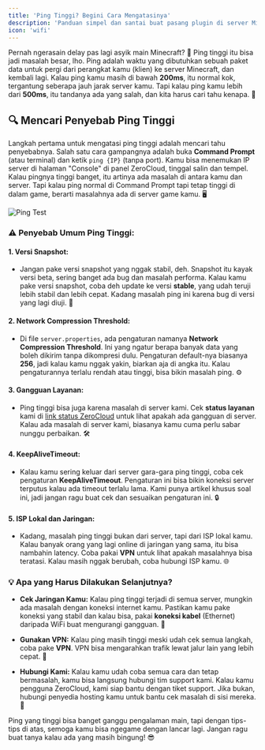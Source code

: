 ```yaml
---
title: 'Ping Tinggi? Begini Cara Mengatasinya'
description: 'Panduan simpel dan santai buat pasang plugin di server Minecraft.'
icon: 'wifi'
---
```


Pernah ngerasain delay pas lagi asyik main Minecraft? 😤 Ping tinggi itu bisa jadi masalah besar, lho. Ping adalah waktu yang dibutuhkan sebuah paket data untuk pergi dari perangkat kamu (klien) ke server Minecraft, dan kembali lagi. Kalau ping kamu masih di bawah **200ms**, itu normal kok, tergantung seberapa jauh jarak server kamu. Tapi kalau ping kamu lebih dari **500ms**, itu tandanya ada yang salah, dan kita harus cari tahu kenapa. 👀

## 🔍 Mencari Penyebab Ping Tinggi
Langkah pertama untuk mengatasi ping tinggi adalah mencari tahu penyebabnya. Salah satu cara gampangnya adalah buka **Command Prompt** (atau terminal) dan ketik `ping {IP}` (tanpa port). Kamu bisa menemukan IP server di halaman "Console" di panel ZeroCloud, tinggal salin dan tempel. Kalau pingnya tinggi banget, itu artinya ada masalah di antara kamu dan server. Tapi kalau ping normal di Command Prompt tapi tetap tinggi di dalam game, berarti masalahnya ada di server game kamu. 🖥️

![Ping Test](https://support.biamp.com/@api/deki/files/861/ping_success.PNG?revision=2)

### ⚠️ Penyebab Umum Ping Tinggi:
#### 1. **Versi Snapshot:**
   - Jangan pake versi snapshot yang nggak stabil, deh. Snapshot itu kayak versi beta, sering banget ada bug dan masalah performa. Kalau kamu pake versi snapshot, coba deh update ke versi **stable**, yang udah teruji lebih stabil dan lebih cepat. Kadang masalah ping ini karena bug di versi yang lagi diuji. 🐞

#### 2. **Network Compression Threshold:**
   - Di file `server.properties`, ada pengaturan namanya **Network Compression Threshold**. Ini yang ngatur berapa banyak data yang boleh dikirim tanpa dikompresi dulu. Pengaturan default-nya biasanya **256**, jadi kalau kamu nggak yakin, biarkan aja di angka itu. Kalau pengaturannya terlalu rendah atau tinggi, bisa bikin masalah ping. ⚙️

#### 3. **Gangguan Layanan:**
   - Ping tinggi bisa juga karena masalah di server kami. Cek **status layanan** kami di [link status ZeroCloud](https://status.zerocloud.id) untuk lihat apakah ada gangguan di server. Kalau ada masalah di server kami, biasanya kamu cuma perlu sabar nunggu perbaikan. 🛠️

#### 4. **KeepAliveTimeout:**
   - Kalau kamu sering keluar dari server gara-gara ping tinggi, coba cek pengaturan **KeepAliveTimeout**. Pengaturan ini bisa bikin koneksi server terputus kalau ada timeout terlalu lama. Kami punya artikel khusus soal ini, jadi jangan ragu buat cek dan sesuaikan pengaturan ini. 🔒

#### 5. **ISP Lokal dan Jaringan:**
   - Kadang, masalah ping tinggi bukan dari server, tapi dari ISP lokal kamu. Kalau banyak orang yang lagi online di jaringan yang sama, itu bisa nambahin latency. Coba pakai **VPN** untuk lihat apakah masalahnya bisa teratasi. Kalau masih nggak berubah, coba hubungi ISP kamu. 🌐

### 💡 Apa yang Harus Dilakukan Selanjutnya?
- **Cek Jaringan Kamu:** Kalau ping tinggi terjadi di semua server, mungkin ada masalah dengan koneksi internet kamu. Pastikan kamu pake koneksi yang stabil dan kalau bisa, pakai **koneksi kabel** (Ethernet) daripada WiFi buat mengurangi gangguan. 📶

- **Gunakan VPN:** Kalau ping masih tinggi meski udah cek semua langkah, coba pake **VPN**. VPN bisa mengarahkan trafik lewat jalur lain yang lebih cepat. 🔑

- **Hubungi Kami:** Kalau kamu udah coba semua cara dan tetap bermasalah, kamu bisa langsung hubungi tim support kami. Kalau kamu pengguna ZeroCloud, kami siap bantu dengan tiket support. Jika bukan, hubungi penyedia hosting kamu untuk bantu cek masalah di sisi mereka. 📩

Ping yang tinggi bisa banget ganggu pengalaman main, tapi dengan tips-tips di atas, semoga kamu bisa ngegame dengan lancar lagi. Jangan ragu buat tanya kalau ada yang masih bingung! 😎
